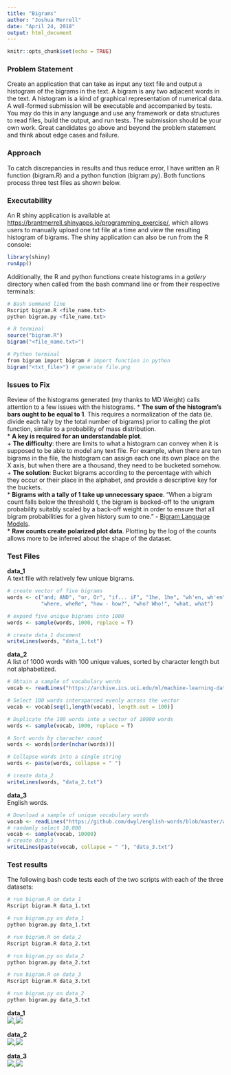 ```yaml
---
title: "Bigrams"
author: "Joshua Merrell"
date: "April 24, 2018"
output: html_document
---
```


```r
knitr::opts_chunk$set(echo = TRUE)
```

### Problem Statement
Create an application that can take as input any text file and output a histogram of the bigrams in the text.
A bigram is any two adjacent words in the text. A histogram is a kind of graphical representation of numerical data.
A well-formed submission will be executable and accompanied by tests. You may do this in any language and use any framework or data structures to read files, build the output, and run tests. The submission should be your own work. Great candidates go above and beyond the problem statement and think about edge cases and failure.

### Approach
To catch discrepancies in results and thus reduce error, I have written an R function (bigram.R) and a python function (bigram.py). Both functions process three test files as shown below.

### Executability
An R shiny application is available at [https://brantmerrell.shinyapps.io/programming_exercise/](https://brantmerrell.shinyapps.io/programming_exercise/), which allows users to manually upload one txt file at a time and view the resulting histogram of bigrams. The shiny application can also be run from the R console:  
```r
library(shiny)
runApp()
```
Additionally, the R and python functions create histograms in a *gallery* directory when called from the bash command line or from their respective terminals:
```r
# Bash sommand line
Rscript bigram.R <file_name.txt>
python bigram.py <file_name.txt>
```
```r
# R terminal
source("bigram.R")
bigram("<file_name.txt>")
```
```r
# Python terminal
from bigram import bigram # import function in python
bigram("<txt_file>") # generate file.png
```

### Issues to Fix
Review of the histograms generated (my thanks to MD Weight) calls attention to a few issues with the histograms. 
 * __The sum of the histogram's bars ought to be equal to 1__. This requires a normalization of the data (ie. divide each tally by the total number of bigrams) prior to calling the plot function, similar to a probability of mass distribution.  
 *   __A key is required for an understandable plot__.  
  +   __The difficulty__: there are limits to what a histogram can convey when it is supposed to be able to model any text file. For example, when there are ten bigrams in the file, the histogram can assign each one its own place on the X axis, but when there are a thousand, they need to be bucketed somehow.  
  +   __The solution__: Bucket bigrams according to the percentage with which they occur or their place in the alphabet, and provide a descriptive key for the buckets.  
 * __Bigrams with a tally of 1 take up unnecessary space__. “When a bigram count falls below the threshold t, the bigram is backed-off to the unigram probability suitably scaled by a back-off weight in order to ensure that all bigram probabilities for a given history sum to one.” - [Bigram Language Models](https://labrosa.ee.columbia.edu/doc/HTKBook21/node132.html).  
 * __Raw counts create polarized plot data__. Plotting by the log of the counts allows more to be inferred about the shape of the dataset.

### Test Files
**data_1**  
A text file with relatively few unique bigrams.
```r
# create vector of five bigrams
words <- c("and; AND", "or, Or", "if... iF", "1he, 1he", "wh'en, wh'en", "why, why", 
           "where, wheRe", "how - how?", "who? Who!", "what, what")

# expand five unique bigrams into 1000
words <- sample(words, 1000, replace = T)

# create data_1 document
writeLines(words, "data_1.txt")
```

**data_2**  
A list of 1000 words with 100 unique values, sorted by character length but not alphabetized.
```r
# Obtain a sample of vocabulary words
vocab <- readLines("https://archive.ics.uci.edu/ml/machine-learning-databases/bag-of-words/vocab.pubmed.txt")

# Select 100 words intersparced evenly across the vector
vocab <- vocab[seq(1,length(vocab), length.out = 100)]

# Duplicate the 100 words into a vector of 10000 words
words <- sample(vocab, 1000, replace = T)

# Sort words by character count
words <- words[order(nchar(words))]

# Collapse words into a single string
words <- paste(words, collapse = " ")

# create data_2
writeLines(words, "data_2.txt")
```

**data_3**  
English words.
```r
# Download a sample of unique vocabulary words
vocab <- readLines("https://github.com/dwyl/english-words/blob/master/words.txt?raw=true")
# randomly select 10,000
vocab <- sample(vocab, 10000)
# create data_3
writeLines(paste(vocab, collapse = " "), "data_3.txt")
```

### Test results
The following bash code tests each of the two scripts with each of the three datasets:
```r
# run bigram.R on data_1
Rscript bigram.R data_1.txt

# run bigram.py on data_1
python bigram.py data_1.txt

# run bigram.R on data_2
Rscript bigram.R data_2.txt

# run bigram.py on data_2
python bigram.py data_2.txt

# run bigram.R on data_3
Rscript bigram.R data_3.txt

# run bigram.py on data_2
python bigram.py data_3.txt
```


**data_1**  
![](gallery/R_data_1.png),![](gallery/py_data_1.png)  

**data_2**  
![](gallery/R_data_2.png),![](gallery/py_data_2.png)  

**data_3**  
![](gallery/R_data_3.png),![](gallery/py_data_3.png)  

